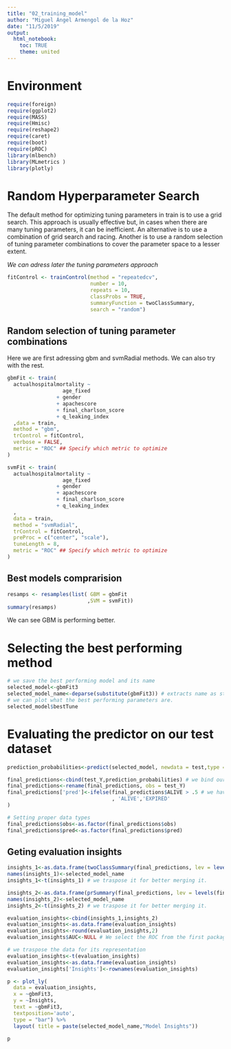 ```yaml
---
title: "02_training_model"
author: "Miguel Ángel Armengol de la Hoz"
date: "11/5/2019"
output:
  html_notebook:
    toc: TRUE
    theme: united
---
```


# Environment

```r
require(foreign)
require(ggplot2)
require(MASS)
require(Hmisc)
require(reshape2)
require(caret)
require(boot)
require(pROC)
library(mlbench)
library(MLmetrics )
library(plotly)
```

# Random Hyperparameter Search

The default method for optimizing tuning parameters in train is to use a grid search. This approach is usually effective but, in cases when there are many tuning parameters, it can be inefficient. An alternative is to use a combination of grid search and racing. Another is to use a random selection of tuning parameter combinations to cover the parameter space to a lesser extent.

_We can adress later the tuning parameters approach_

```r
fitControl <- trainControl(method = "repeatedcv",
                           number = 10,
                           repeats = 10,
                           classProbs = TRUE,
                           summaryFunction = twoClassSummary,
                           search = "random")
```

## Random selection of tuning parameter combinations

Here we are first adressing gbm and svmRadial methods.
We can also try with the rest.

```r
gbmFit <- train(
  actualhospitalmortality ~ 
                  age_fixed
                + gender
                + apachescore
                + final_charlson_score
                + q_leaking_index 
  ,data = train,
  method = "gbm",
  trControl = fitControl,
  verbose = FALSE,
  metric = "ROC" ## Specify which metric to optimize
)

svmFit <- train(
  actualhospitalmortality ~ 
                  age_fixed
                + gender
                + apachescore
                + final_charlson_score
                + q_leaking_index 
  ,
  data = train,
  method = "svmRadial",
  trControl = fitControl,
  preProc = c("center", "scale"),
  tuneLength = 8,
  metric = "ROC" ## Specify which metric to optimize
)


```

## Best models comprarision

```r
resamps <- resamples(list( GBM = gbmFit
                          ,SVM = svmFit))
summary(resamps)
```
We can see GBM is performing better.

# Selecting the best performing method

```r
# we save the best performing model and its name
selected_model<-gbmFit3
selected_model_name<-deparse(substitute(gbmFit3)) # extracts name as string from model
# we can plot what the best performing parameters are.
selected_model$bestTune
```

# Evaluating the predictor on our test dataset

```r

  
  
prediction_probabilities<-predict(selected_model, newdata = test,type = "prob") # We create the probabilities dataset using our best performing model.

final_predictions<-cbind(test_Y,prediction_probabilities) # we bind our prediction with the actual data
final_predictions<-rename(final_predictions, obs = test_Y)
final_predictions['pred']<-ifelse(final_predictions$ALIVE > .5 # we have set the threshold in .5 this can be optimized until best performance is achieved
                                  , 'ALIVE','EXPIRED'
)

# Setting proper data types
final_predictions$obs<-as.factor(final_predictions$obs)
final_predictions$pred<-as.factor(final_predictions$pred)
```

## Geting evaluation insights

```r
insights_1<-as.data.frame(twoClassSummary(final_predictions, lev = levels(final_predictions$obs)))
names(insights_1)<-selected_model_name
insights_1<-t(insights_1) # we traspose it for better merging it.

insights_2<-as.data.frame(prSummary(final_predictions, lev = levels(final_predictions$obs)))
names(insights_2)<-selected_model_name
insights_2<-t(insights_2) # we traspose it for better merging it.

evaluation_insights<-cbind(insights_1,insights_2)
evaluation_insights<-as.data.frame(evaluation_insights)
evaluation_insights<-round(evaluation_insights,2)
evaluation_insights$AUC<-NULL # We select the ROC from the first package so we remove this parameter

# we traspose the data for its representation
evaluation_insights<-t(evaluation_insights)
evaluation_insights<-as.data.frame(evaluation_insights)
evaluation_insights['Insights']<-rownames(evaluation_insights)

p <- plot_ly(
  data = evaluation_insights,
  x = ~gbmFit3,
  y = ~Insights,
  text = ~gbmFit3,
  textposition='auto',
  type = "bar") %>%
  layout( title = paste(selected_model_name,"Model Insights"))

p
```



